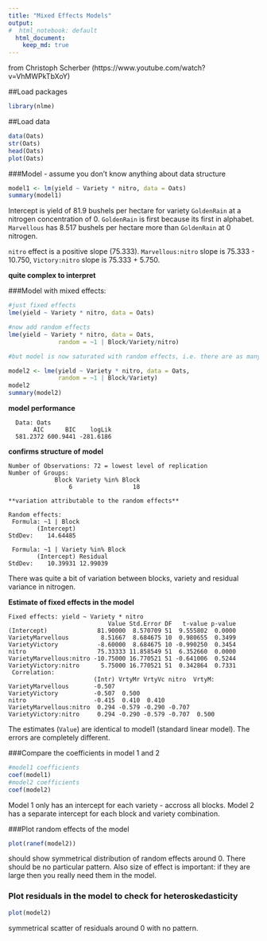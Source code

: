 ```yaml
---
title: "Mixed Effects Models"
output:  
#  html_notebook: default
  html_document:
    keep_md: true
---
```


from Christoph Scherber (https://www.youtube.com/watch?v=VhMWPkTbXoY) 

##Load packages
```r
library(nlme)
```

##Load data
```r
data(Oats)
str(Oats)
head(Oats)
plot(Oats)
```

###Model - assume you don't know anything about data structure
```r
model1 <- lm(yield ~ Variety * nitro, data = Oats)
summary(model1)
```

Intercept is yield of 81.9 bushels per hectare for variety `GoldenRain` at a nitrogen concentration of 0.  `GoldenRain` is first because its first in alphabet.  `Marvellous ` has 8.517 bushels per hectare more than `GoldenRain` at 0 nitrogen.

`nitro` effect is a positive slope (75.333).  `Marvellous:nitro` slope is 75.333 - 10.750, `Victory:nitro` slope is 75.333 + 5.750.  

**quite complex to interpret**

###Model with mixed effects: 
```r
#just fixed effects
lme(yield ~ Variety * nitro, data = Oats)

#now add random effects
lme(yield ~ Variety * nitro, data = Oats, 
              random = ~1 | Block/Variety/nitro)

#but model is now saturated with random effects, i.e. there are as many combinations of random effects (72) as there are data points (72) in the model.  So remove the lowest level random effect

model2 <- lme(yield ~ Variety * nitro, data = Oats, 
              random = ~1 | Block/Variety)
model2
summary(model2)
```

**model performance**

``` 
  Data: Oats 
       AIC      BIC    logLik
  581.2372 600.9441 -281.6186
```

**confirms structure of model **  

```
Number of Observations: 72 = lowest level of replication
Number of Groups: 
             Block Variety %in% Block 
                 6                 18 
           
**variation attributable to the random effects**

Random effects:
 Formula: ~1 | Block
        (Intercept)
StdDev:    14.64485

 Formula: ~1 | Variety %in% Block
        (Intercept) Residual
StdDev:    10.39931 12.99039
```

There was quite a bit of variation between blocks, variety and residual variance in nitrogen.  

**Estimate of fixed effects in the model**  

```
Fixed effects: yield ~ Variety * nitro 
                            Value Std.Error DF   t-value p-value
(Intercept)              81.90000  8.570709 51  9.555802  0.0000
VarietyMarvellous         8.51667  8.684675 10  0.980655  0.3499
VarietyVictory           -8.60000  8.684675 10 -0.990250  0.3454
nitro                    75.33333 11.858549 51  6.352660  0.0000
VarietyMarvellous:nitro -10.75000 16.770521 51 -0.641006  0.5244
VarietyVictory:nitro      5.75000 16.770521 51  0.342864  0.7331
 Correlation: 
                        (Intr) VrtyMr VrtyVc nitro  VrtyM:
VarietyMarvellous       -0.507                            
VarietyVictory          -0.507  0.500                     
nitro                   -0.415  0.410  0.410              
VarietyMarvellous:nitro  0.294 -0.579 -0.290 -0.707       
VarietyVictory:nitro     0.294 -0.290 -0.579 -0.707  0.500
```

The estimates (`Value`) are identical to model1 (standard linear model).  The errors are completely different.  

###Compare the coefficients in model 1 and 2
```r
#model1 coefficients
coef(model1)
#model2 coefficients
coef(model2)
```

Model 1 only has an intercept for each variety  - accross all blocks.  Model 2 has a separate intercept for each block and variety combination.  

###Plot random effects of the model

```r
plot(ranef(model2))
```

should show symmetrical distribution of random effects around 0.  There should be no particular pattern.  Also size of effect is important: if they are large then you really need them in the model. 

### Plot residuals in the model to check for heteroskedasticity

```r
plot(model2)
```

symmetrical scatter of residuals around 0 with no pattern.  


